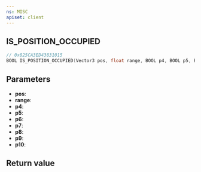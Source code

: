 ```yaml
---
ns: MISC
apiset: client
---
```

## IS_POSITION_OCCUPIED

```c
// 0x825CA3ED43831015
BOOL IS_POSITION_OCCUPIED(Vector3 pos, float range, BOOL p4, BOOL p5, BOOL p6, BOOL p7, BOOL p8, Any p9, BOOL p10);
```


## Parameters
* **pos**:
* **range**:
* **p4**:
* **p5**:
* **p6**:
* **p7**:
* **p8**:
* **p9**:
* **p10**:

## Return value
